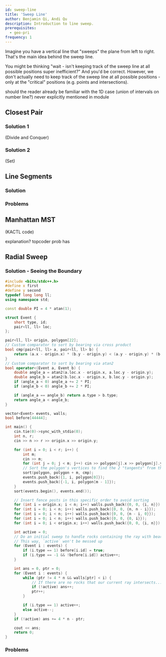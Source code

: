 ```yaml
---
id: sweep-line
title: 'Sweep Line'
author: Benjamin Qi, Andi Qu
description: Introduction to line sweep.
prerequisites:
  - geo-pri
frequency: 1
---
```


Imagine you have a vertical line that "sweeps" the plane from left to right.
That's the main idea behind the sweep line.

You might be thinking "wait - isn't keeping track of the sweep line at all
possible positions super inefficient?" And you'd be correct. However, we don't
actually need to keep track of the sweep line at all possible positions - only
at the "critical" positions (e.g. points and intersections).

<IncompleteSection>

should the reader already be familiar with the 1D case (union of intervals on
number line?) never explicitly mentioned in module

</IncompleteSection>

<Resources>
	<Resource source="CPH" title="30.1, 30.2 - Sweep Line Algorithms"></Resource>
	<Resource
		source="TC"
		title="Line Sweep Algorithms"
		url="line-sweep-algorithms"
	></Resource>
</Resources>

## Closest Pair

<FocusProblem problem="closest" />

### Solution 1

(Divide and Conquer)

### Solution 2

(Set)

## Line Segments

<FocusProblem problem="segSam" />

### Solution

<IncompleteSection />

### Problems

<Problems problems="seg" />

## Manhattan MST

<FocusProblem problem="manSam" />

(KACTL code)

explanation? topcoder prob has

<Problems problems="man" />

<!--
TC 760 ComponentsForever -->

## Radial Sweep

<IncompleteSection />

<FocusProblem problem="radialSam" />

### Solution - Seeing the Boundary

<IncompleteSection />

<LanguageSection>

<CPPSection>

```cpp
#include <bits/stdc++.h>
#define x first
#define y second
typedef long long ll;
using namespace std;

const double PI = 4 * atan(1);

struct Event {
	short type, id;
	pair<ll, ll> loc;
};

pair<ll, ll> origin, polygon[22];
// Custom comparator to sort by bearing via cross product
bool cmp(pair<ll, ll> a, pair<ll, ll> b) {
	return (a.x - origin.x) * (b.y - origin.y) < (a.y - origin.y) * (b.x - origin.x);
}
// Custom comparator to sort by bearing via atan2
bool operator<(Event a, Event b) {
	double angle_a = atan2(a.loc.x - origin.x, a.loc.y - origin.y);
	double angle_b = atan2(b.loc.x - origin.x, b.loc.y - origin.y);
	if (angle_a < 0) angle_a += 2 * PI;
	if (angle_b < 0) angle_b += 2 * PI;

	if (angle_a == angle_b) return a.type > b.type;
	return angle_a < angle_b;
}

vector<Event> events, walls;
bool before[44444];

int main() {
	cin.tie(0)->sync_with_stdio(0);
	int n, r;
	cin >> n >> r >> origin.x >> origin.y;

	for (int i = 0; i < r; i++) {
		int m;
		cin >> m;
		for (int j = 0; j < m; j++) cin >> polygon[j].x >> polygon[j].y;
		// Sort the polygon's vertices to find the 2 "tangents" from the origin
		sort(polygon, polygon + m, cmp);
		events.push_back({1, i, polygon[0]});
		events.push_back({-1, i, polygon[m - 1]});
	}
	sort(events.begin(), events.end());

	// Insert fence posts in this specific order to avoid sorting
	for (int i = origin.x; i < n; i++) walls.push_back({0, 0, {i, n}});
	for (int i = 0; i < n; i++) walls.push_back({0, 0, {n, n - i}});
	for (int i = 0; i < n; i++) walls.push_back({0, 0, {n - i, 0}});
	for (int i = 0; i < n; i++) walls.push_back({0, 0, {0, i}});
	for (int i = 0; i < origin.x; i++) walls.push_back({0, 0, {i, n}});

	int active = 0;
	// Do an initial sweep to handle rocks containing the ray with bearing 0
	// This way, `active` won't be messed up
	for (Event i : events) {
		if (i.type == 1) before[i.id] = true;
		if (i.type == -1 && !before[i.id]) active++;
	}

	int ans = 0, ptr = 0;
	for (Event i : events) {
		while (ptr != 4 * n && walls[ptr] < i) {
			// If there are no rocks that our current ray intersects...
			if (!active) ans++;
			ptr++;
		}

		if (i.type == 1) active++;
		else active--;
	}
	if (!active) ans += 4 * n - ptr;

	cout << ans;
	return 0;
}
```

</CPPSection>

</LanguageSection>

### Problems

<Problems problems="radial" />
